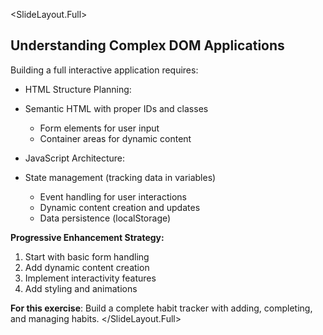 
<SlideLayout.Full>
## Understanding Complex DOM Applications

Building a full interactive application requires:

- HTML Structure Planning:
- Semantic HTML with proper IDs and classes
  - Form elements for user input
  - Container areas for dynamic content

- JavaScript Architecture:
- State management (tracking data in variables)
  - Event handling for user interactions
  - Dynamic content creation and updates
  - Data persistence (localStorage)

**Progressive Enhancement Strategy:**
1. Start with basic form handling
2. Add dynamic content creation
3. Implement interactivity features
4. Add styling and animations

**For this exercise**: Build a complete habit tracker with adding, completing, and managing habits.
</SlideLayout.Full>